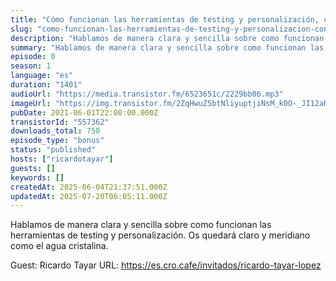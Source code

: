 ```yaml
---
title: "Cómo funcionan las herramientas de testing y personalización, con Ricardo Tayar"
slug: "como-funcionan-las-herramientas-de-testing-y-personalizacion-con-ricardo-tayar"
description: "Hablamos de manera clara y sencilla sobre como funcionan las herramientas de testing y personalización. Os quedará claro y meridiano como el agua cristalina.\n\nGuest: Ricardo Tayar\nURL: https://es.cro.cafe/invitados/ricardo-tayar-lopez"
summary: "Hablamos de manera clara y sencilla sobre como funcionan las herramientas de testing y personalización. Os quedará claro y meridiano como el agua cristalina."
episode: 0
season: 1
language: "es"
duration: "1401"
audioUrl: "https://media.transistor.fm/6523651c/2229bb06.mp3"
imageUrl: "https://img.transistor.fm/2ZqHwuZ5btNliyuptjiNsM_k0O-_JI12aKA4MGK6-7E/rs:fill:3000:3000:1/q:60/aHR0cHM6Ly9pbWct/dXBsb2FkLXByb2R1/Y3Rpb24udHJhbnNp/c3Rvci5mbS9hMTQ1/YjRlOGQ4M2EwNzli/NzJkMDZiODJiMzVk/NTYxMC5qcGc.webp"
pubDate: 2021-06-01T22:00:00.000Z
transistorId: "557362"
downloads_total: 750
episode_type: "bonus"
status: "published"
hosts: ["ricardotayar"]
guests: []
keywords: []
createdAt: 2025-06-04T21:37:51.000Z
updatedAt: 2025-07-20T06:05:11.000Z
---
```


Hablamos de manera clara y sencilla sobre como funcionan las herramientas de testing y personalización. Os quedará claro y meridiano como el agua cristalina.

Guest: Ricardo Tayar
URL: https://es.cro.cafe/invitados/ricardo-tayar-lopez
